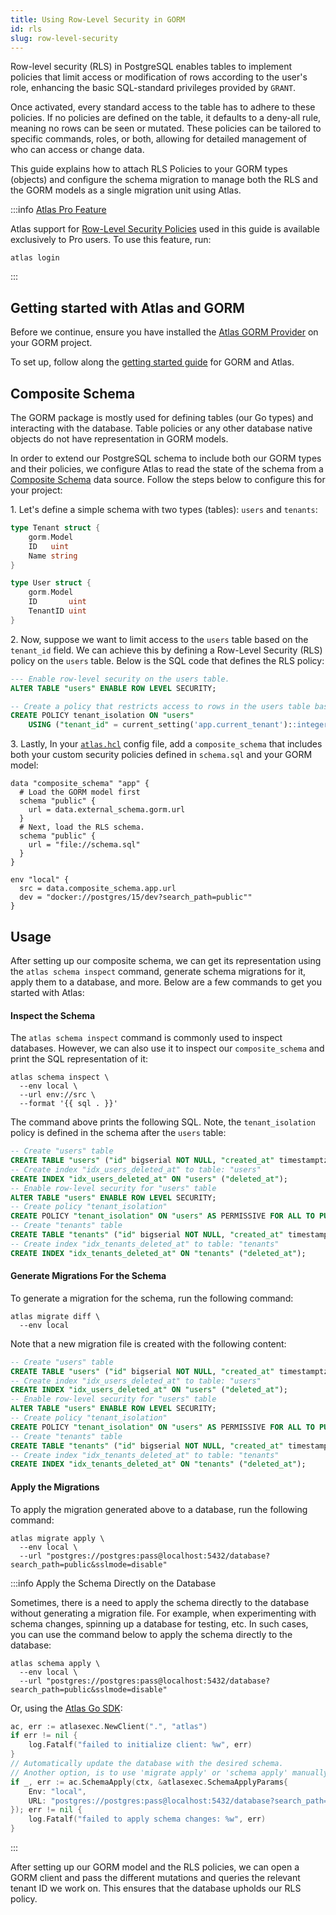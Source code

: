 ```yaml
---
title: Using Row-Level Security in GORM
id: rls
slug: row-level-security
---
```


Row-level security (RLS) in PostgreSQL enables tables to implement policies that limit access or modification of rows
according to the user's role, enhancing the basic SQL-standard privileges provided by `GRANT`.

Once activated, every standard access to the table has to adhere to these policies. If no policies are defined on the table,
it defaults to a deny-all rule, meaning no rows can be seen or mutated. These policies can be tailored to specific commands,
roles, or both, allowing for detailed management of who can access or change data.

This guide explains how to attach RLS Policies to your GORM types (objects) and configure the schema
migration to manage both the RLS and the GORM models as a single migration unit using Atlas.

:::info [Atlas Pro Feature](/features#pro)

Atlas support for [Row-Level Security Policies](/atlas-schema/hcl#row-level-security-policy) used in
this guide is available exclusively to Pro users. To use this feature, run:

```
atlas login
```

:::

## Getting started with Atlas and GORM
Before we continue, ensure you have installed the [Atlas GORM Provider](https://github.com/ariga/atlas-provider-gorm)
on your GORM project.

To set up, follow along the [getting started guide](/guides/orms/gorm) for GORM and Atlas.

## Composite Schema

The GORM package is mostly used for defining tables (our Go types) and interacting with the database. Table policies
or any other database native objects do not have representation in GORM models.

In order to extend our PostgreSQL schema to include both our GORM types and their policies, we configure Atlas to
read the state of the schema from a [Composite Schema](/atlas-schema/projects#data-source-composite_schema)
data source. Follow the steps below to configure this for your project:

1\. Let's define a simple schema with two types (tables): `users` and `tenants`:

```go title="models.go"
type Tenant struct {
    gorm.Model
    ID   uint
    Name string
}

type User struct {
    gorm.Model
    ID       uint
    TenantID uint
}
```

2\. Now, suppose we want to limit access to the `users` table based on the `tenant_id` field. We can achieve this by defining
a Row-Level Security (RLS) policy on the `users` table. Below is the SQL code that defines the RLS policy:

```sql title="schema.sql"
--- Enable row-level security on the users table.
ALTER TABLE "users" ENABLE ROW LEVEL SECURITY;

-- Create a policy that restricts access to rows in the users table based on the current tenant.
CREATE POLICY tenant_isolation ON "users"
    USING ("tenant_id" = current_setting('app.current_tenant')::integer);
```

3\. Lastly, In your [`atlas.hcl`](/guides/orms/gorm#standalone-mode) config file, add a `composite_schema` that includes both your
custom security policies defined in `schema.sql` and your GORM model:

```hcl title="atlas.hcl"
data "composite_schema" "app" {
  # Load the GORM model first
  schema "public" {
    url = data.external_schema.gorm.url
  }
  # Next, load the RLS schema.
  schema "public" {
    url = "file://schema.sql"
  }
}

env "local" {
  src = data.composite_schema.app.url
  dev = "docker://postgres/15/dev?search_path=public""
}
```

## Usage

After setting up our composite schema, we can get its representation using the `atlas schema inspect` command, generate
schema migrations for it, apply them to a database, and more. Below are a few commands to get you started with Atlas:

#### Inspect the Schema

The `atlas schema inspect` command is commonly used to inspect databases. However, we can also use it to inspect our
`composite_schema` and print the SQL representation of it:

```shell
atlas schema inspect \
  --env local \
  --url env://src \
  --format '{{ sql . }}'
```

The command above prints the following SQL. Note, the `tenant_isolation` policy is defined in the schema after the `users`
table:

```sql
-- Create "users" table
CREATE TABLE "users" ("id" bigserial NOT NULL, "created_at" timestamptz NULL, "updated_at" timestamptz NULL, "deleted_at" timestamptz NULL, "tenant_id" bigint NULL, PRIMARY KEY ("id"));
-- Create index "idx_users_deleted_at" to table: "users"
CREATE INDEX "idx_users_deleted_at" ON "users" ("deleted_at");
-- Enable row-level security for "users" table
ALTER TABLE "users" ENABLE ROW LEVEL SECURITY;
-- Create policy "tenant_isolation"
CREATE POLICY "tenant_isolation" ON "users" AS PERMISSIVE FOR ALL TO PUBLIC USING (tenant_id = (current_setting('app.current_tenant'::text))::integer);
-- Create "tenants" table
CREATE TABLE "tenants" ("id" bigserial NOT NULL, "created_at" timestamptz NULL, "updated_at" timestamptz NULL, "deleted_at" timestamptz NULL, "name" text NULL, "user_id" bigint NULL, PRIMARY KEY ("id"));
-- Create index "idx_tenants_deleted_at" to table: "tenants"
CREATE INDEX "idx_tenants_deleted_at" ON "tenants" ("deleted_at");
```

#### Generate Migrations For the Schema

To generate a migration for the schema, run the following command:

```shell
atlas migrate diff \
  --env local
```

Note that a new migration file is created with the following content:

```sql title="migrations/20240712090543.sql"
-- Create "users" table
CREATE TABLE "users" ("id" bigserial NOT NULL, "created_at" timestamptz NULL, "updated_at" timestamptz NULL, "deleted_at" timestamptz NULL, "tenant_id" bigint NULL, PRIMARY KEY ("id"));
-- Create index "idx_users_deleted_at" to table: "users"
CREATE INDEX "idx_users_deleted_at" ON "users" ("deleted_at");
-- Enable row-level security for "users" table
ALTER TABLE "users" ENABLE ROW LEVEL SECURITY;
-- Create policy "tenant_isolation"
CREATE POLICY "tenant_isolation" ON "users" AS PERMISSIVE FOR ALL TO PUBLIC USING (tenant_id = (current_setting('app.current_tenant'::text))::integer);
-- Create "tenants" table
CREATE TABLE "tenants" ("id" bigserial NOT NULL, "created_at" timestamptz NULL, "updated_at" timestamptz NULL, "deleted_at" timestamptz NULL, "name" text NULL, "user_id" bigint NULL, PRIMARY KEY ("id"));
-- Create index "idx_tenants_deleted_at" to table: "tenants"
CREATE INDEX "idx_tenants_deleted_at" ON "tenants" ("deleted_at");
```

#### Apply the Migrations

To apply the migration generated above to a database, run the following command:

```
atlas migrate apply \
  --env local \
  --url "postgres://postgres:pass@localhost:5432/database?search_path=public&sslmode=disable"
```

:::info Apply the Schema Directly on the Database

Sometimes, there is a need to apply the schema directly to the database without generating a migration file. For example,
when experimenting with schema changes, spinning up a database for testing, etc. In such cases, you can use the command
below to apply the schema directly to the database:

```shell
atlas schema apply \
  --env local \
  --url "postgres://postgres:pass@localhost:5432/database?search_path=public&sslmode=disable"
```

Or, using the [Atlas Go SDK](https://github.com/ariga/atlas-go-sdk):

```go
ac, err := atlasexec.NewClient(".", "atlas")
if err != nil {
    log.Fatalf("failed to initialize client: %w", err)
}
// Automatically update the database with the desired schema.
// Another option, is to use 'migrate apply' or 'schema apply' manually.
if _, err := ac.SchemaApply(ctx, &atlasexec.SchemaApplyParams{
    Env: "local",
    URL: "postgres://postgres:pass@localhost:5432/database?search_path=public&sslmode=disable",
}); err != nil {
    log.Fatalf("failed to apply schema changes: %w", err)
}
```

:::

After setting up our GORM model and the RLS policies, we can open a GORM client and pass the different mutations and
queries the relevant tenant ID we work on. This ensures that the database upholds our RLS policy.
